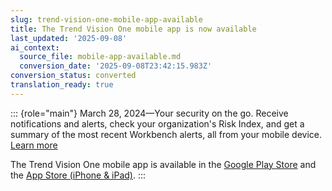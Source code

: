 ```yaml
---
slug: trend-vision-one-mobile-app-available
title: The Trend Vision One mobile app is now available
last_updated: '2025-09-08'
ai_context:
  source_file: mobile-app-available.md
  conversion_date: '2025-09-08T23:42:15.983Z'
conversion_status: converted
translation_ready: true
---
```


::: {role="main"}
March 28, 2024—Your security on the go. Receive notifications and alerts, check your organization's Risk Index, and get a summary of the most recent Workbench alerts, all from your mobile device. [Learn more](trend-vision-one-mobile.mdx)

The Trend Vision One mobile app is available in the [Google Play Store](https://play.google.com/store/apps/details?id=com.trendmicro.mobilesoc) and the [App Store (iPhone & iPad)](https://apps.apple.com/app/trend-vision-one/id6444749127).
:::
